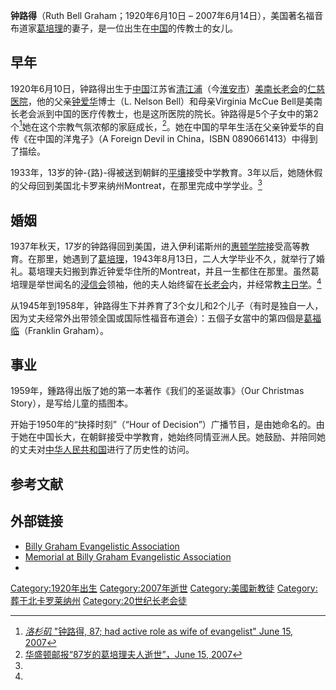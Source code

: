{{citation style|time=2014-08-22T16:22:38+00:00}}
{{expand|time=2014-08-22T16:22:38+00:00}}
{{Infobox Celebrity
| name        = 钟路得<br />Ruth Bell Graham |
| image       = 
| imagesize   = 
| caption     = 
| birth name  = Ruth McCue Bell |
| birth_date  = {{birth date|1920|6|10}}
| birth_place = {{CHN-1912}}[[江苏省|江苏省]][[清江浦|清江浦]]
| death_date  = {{death date and age|2007|6|14|1920|6|10}}
| death_place = {{USA}}[[北卡罗来纳州|北卡罗来纳州]][[蒙特雷特_(北卡羅萊納州)|蒙特雷特]]
| occupation  = 慈善家、诗人、作家、画家
| salary      = 
| networth    = 
| spouse      = [[葛培理|葛培理]]
| children    = [[葛福临|葛福临]], Nelson, Virginia, Anne <br />Ruth
| website     = 
| footnotes   = 
}}

'''钟路得'''（Ruth Bell Graham；1920年6月10日 – 2007年6月14日），美国著名福音布道家[[葛培理|葛培理]]的妻子，是一位出生在[[中国|中国]]的传教士的女儿。

==早年==
1920年6月10日，钟路得出生于[[中国|中国]]江苏省[[清江浦|清江浦]]（今[[淮安市|淮安市]]）[[美南长老会|美南长老会]]的[[仁慈医院|仁慈医院]]，他的父亲[[钟爱华|钟爱华]]博士（L. Nelson Bell）和母亲Virginia McCue Bell是美南长老会派到中国的医疗传教士，也是这所医院的院长。钟路得是5个子女中的第2个<ref name="latimes">[http://www.latimes.com/news/obituaries/la-me-graham15jun15,0,56499.story?page=1&coll=la-home-center ''洛杉矶'' "钟路得, 87; had active role as wife of evangelist" June 15, 2007]</ref>她在这个宗教气氛浓郁的家庭成长，<ref name="wash">[http://www.washingtonpost.com/wp-dyn/content/article/2007/06/15/AR2007061500196.html 华盛顿邮报“87岁的葛培理夫人逝世”，June 15, 2007]</ref>。她在中国的早年生活在父亲钟爱华的自传《在中国的洋鬼子》（A Foreign Devil in China，ISBN 0890661413）中得到了描绘。

1933年，13岁的钟-{路}-得被送到朝鲜的[[平壤|平壤]]接受中学教育。3年以后，她随休假的父母回到美国北卡罗来纳州Montreat，在那里完成中学学业。<ref name="latimes"/>

==婚姻==
1937年秋天，17岁的钟路得回到美国，进入伊利诺斯州的[[惠顿学院|惠顿学院]]接受高等教育。在那里，她遇到了[[葛培理|葛培理]]，1943年8月13日，二人大学毕业不久，就举行了婚礼。葛培理夫妇搬到靠近钟爱华住所的Montreat，并且一生都住在那里。虽然葛培理是举世闻名的[[浸信会|浸信会]]领袖，他的夫人始终留在[[长老会|长老会]]内，并经常教[[主日学|主日学]]。<ref name="wash"/>

从1945年到1958年，钟路得生下并养育了3个女儿和2个儿子（有时是独自一人，因为丈夫经常外出带领全国或国际性福音布道会）：五個子女當中的第四個是[[葛福临|葛福临]]（Franklin Graham）。

==事业==
1959年，鍾路得出版了她的第一本著作《我们的圣诞故事》（Our Christmas Story），是写给儿童的插图本。

开始于1950年的“抉择时刻”（“Hour of Decision”）广播节目，是由她命名的。由于她在中国长大，在朝鲜接受中学教育，她始终同情亚洲人民。她鼓励、并陪同她的丈夫对[[中华人民共和国|中华人民共和国]]进行了历史性的访问。 

==参考文献==
<div class="references-small">
<references />
</div>

==外部链接==
*[http://www.billygraham.org/ Billy Graham Evangelistic Association]
*[https://web.archive.org/web/20070616180908/http://www.billygraham.org/RBG_Default.asp Memorial at Billy Graham Evangelistic Association]
*{{Find A Grave|id=19878478}}

{{Authority control}}
{{DEFAULTSORT:Graham, Ruth Bell}}
[[Category:1920年出生|Category:1920年出生]]
[[Category:2007年逝世|Category:2007年逝世]]
[[Category:美國新教徒|Category:美國新教徒]]
[[Category:葬于北卡罗莱纳州|Category:葬于北卡罗莱纳州]]
[[Category:20世纪长老会徒|Category:20世纪长老会徒]]